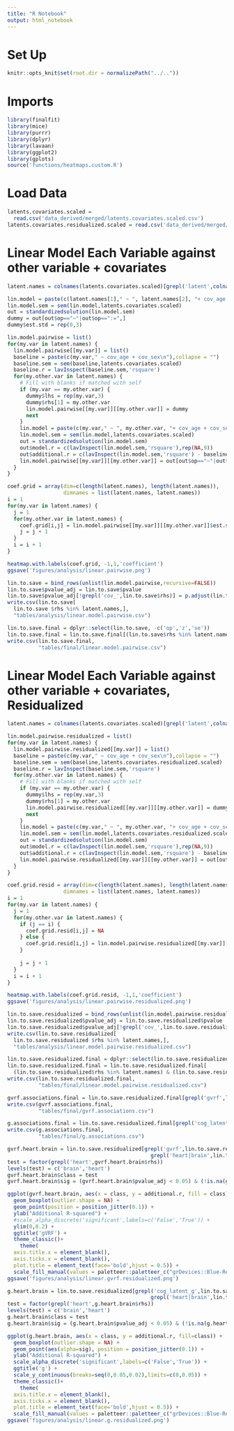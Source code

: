 ```yaml
---
title: "R Notebook"
output: html_notebook
---
```


# Set Up
```r
knitr::opts_knit$set(root.dir = normalizePath("../.."))
```

# Imports
```r
library(finalfit)
library(mice)
library(purrr)
library(dplyr)
library(lavaan)
library(ggplot2)
library(gplots)
source('functions/heatmaps.custom.R')
```

# Load Data
```r
latents.covariates.scaled = 
  read.csv('data_derived/merged/latents.covariates.scaled.csv')
latents.covariates.residualized.scaled = read.csv('data_derived/merged/latents.covariates.residualized.scaled.csv')
```

# Linear Model Each Variable against other variable + covariates 

```r
latent.names = colnames(latents.covariates.scaled)[grepl('latent',colnames(latents.covariates.scaled))]
```

```r
lin.model = paste(c(latent.names[1]," ~ ", latent.names[2], "+ cov_age + cov_sex\n"),collapse = "")
lin.model.sem = sem(lin.model,latents.covariates.scaled)
out = standardizedsolution(lin.model.sem)
dummy = out[out$op=="~"|out$op==":=",]
dummy$est.std = rep(0,3)
```

```r
lin.model.pairwise = list()
for(my.var in latent.names) {
  lin.model.pairwise[[my.var]] = list()
  baseline = paste(c(my.var," ~ cov_age + cov_sex\n"),collapse = "")
  baseline.sem = sem(baseline,latents.covariates.scaled)
  baseline.r = lavInspect(baseline.sem,'rsquare')
  for(my.other.var in latent.names) {
    # Fill with blanks if matched with self
    if (my.var == my.other.var) {
      dummy$lhs = rep(my.var,3)
      dummy$rhs[1] = my.other.var
      lin.model.pairwise[[my.var]][[my.other.var]] = dummy
      next
    }
    lin.model = paste(c(my.var," ~ ", my.other.var, "+ cov_age + cov_sex\n"),collapse = "")
    lin.model.sem = sem(lin.model,latents.covariates.scaled)
    out = standardizedsolution(lin.model.sem)
    out$model.r = c(lavInspect(lin.model.sem,'rsquare'),rep(NA,9))
    out$additional.r = c(lavInspect(lin.model.sem,'rsquare') - baseline.r,rep(NA,9))
    lin.model.pairwise[[my.var]][[my.other.var]] = out[out$op=="~"|out$op==":=",]
  }
}
```

```r
coef.grid = array(dim=c(length(latent.names), length(latent.names)), 
                  dimnames = list(latent.names, latent.names))
i = 1
for(my.var in latent.names) {
  j = 1
  for(my.other.var in latent.names) {
    coef.grid[i,j] = lin.model.pairwise[[my.var]][[my.other.var]]$est.std[1]
    j = j + 1
  }
  i = i + 1
}
```


```r
heatmap.with.labels(coef.grid, -1,1,'coefficient')
ggsave('figures/analysis/linear.pairwise.png')
```


```r
lin.to.save = bind_rows(unlist(lin.model.pairwise,recursive=FALSE))
lin.to.save$pvalue_adj = lin.to.save$pvalue 
lin.to.save$pvalue_adj[!grepl('cov_',lin.to.save$rhs)] = p.adjust(lin.to.save$pvalue_adj[!grepl('cov_',lin.to.save$rhs)],'BH')
write.csv(lin.to.save[
  lin.to.save $rhs %in% latent.names,],
  "tables/analysis/linear.model.pairwise.csv")
```

```r
lin.to.save.final = dplyr::select(lin.to.save, -c('op','z','se'))
lin.to.save.final = lin.to.save.final[(lin.to.save$rhs %in% latent.names) & (lin.to.save$rhs != lin.to.save$lhs),]
write.csv(lin.to.save.final,
          "tables/final/linear.model.pairwise.csv")
```

# Linear Model Each Variable against other variable + covariates, Residualized

```r
latent.names = colnames(latents.covariates.scaled)[grepl('latent',colnames(latents.covariates.scaled))]
```

```r
lin.model.pairwise.residualized = list()
for(my.var in latent.names) {
  lin.model.pairwise.residualized[[my.var]] = list()
  baseline = paste(c(my.var," ~ cov_age + cov_sex\n"),collapse = "")
  baseline.sem = sem(baseline,latents.covariates.residualized.scaled)
  baseline.r = lavInspect(baseline.sem,'rsquare')
  for(my.other.var in latent.names) {
    # Fill with blanks if matched with self
    if (my.var == my.other.var) {
      dummy$lhs = rep(my.var,3)
      dummy$rhs[1] = my.other.var
      lin.model.pairwise.residualized[[my.var]][[my.other.var]] = dummy
      next
    }
    lin.model = paste(c(my.var," ~ ", my.other.var, "+ cov_age + cov_sex\n"),collapse = "")
    lin.model.sem = sem(lin.model,latents.covariates.residualized.scaled)
    out = standardizedsolution(lin.model.sem)
    out$model.r = c(lavInspect(lin.model.sem,'rsquare'),rep(NA,9))
    out$additional.r = c(lavInspect(lin.model.sem,'rsquare') - baseline.r,rep(NA,9))
    lin.model.pairwise.residualized[[my.var]][[my.other.var]] = out[out$op=="~"|out$op==":=",]
  }
}
```



```r
coef.grid.resid = array(dim=c(length(latent.names), length(latent.names)), 
                  dimnames = list(latent.names, latent.names))
i = 1
for(my.var in latent.names) {
  j = 1
  for(my.other.var in latent.names) {
    if (j == i) {
      coef.grid.resid[i,j] = NA
    } else {
      coef.grid.resid[i,j] = lin.model.pairwise.residualized[[my.var]][[my.other.var]]$est.std[1]
    }
    
    j = j + 1
  }
  i = i + 1
}
```

```r
heatmap.with.labels(coef.grid.resid, -1,1,'coefficient')
ggsave('figures/analysis/linear.pairwise.residualized.png')
```


```r
lin.to.save.residualized = bind_rows(unlist(lin.model.pairwise.residualized,recursive=FALSE))
lin.to.save.residualized$pvalue_adj = lin.to.save.residualized$pvalue 
lin.to.save.residualized$pvalue_adj[!grepl('cov_',lin.to.save.residualized$rhs)] = p.adjust(lin.to.save.residualized$pvalue_adj[!grepl('cov_',lin.to.save.residualized$rhs)],'BH')
write.csv(lin.to.save.residualized[
  lin.to.save.residualized $rhs %in% latent.names,],
  "tables/analysis/linear.model.pairwise.residualized.csv")
```

```r
lin.to.save.residualized.final = dplyr::select(lin.to.save.residualized, -c('z','se'))
lin.to.save.residualized.final = lin.to.save.residualized.final[
  (lin.to.save.residualized$rhs %in% latent.names) & (lin.to.save.residualized$rhs != lin.to.save.residualized$lhs),]
write.csv(lin.to.save.residualized.final,
          "tables/final/linear.model.pairwise.residualized.csv")
```

```r
gvrf.associations.final = lin.to.save.residualized.final[grepl('gvrf',lin.to.save.residualized.final$lhs),]
write.csv(gvrf.associations.final,
          "tables/final/gvrf.associations.csv")
```

```r
g.associations.final = lin.to.save.residualized.final[grepl('cog_latent_g',lin.to.save.residualized.final$lhs),]
write.csv(g.associations.final,
          "tables/final/g.associations.csv")
```

```r
gvrf.heart.brain = lin.to.save.residualized[grepl('gvrf',lin.to.save.residualized$lhs) & 
                                              grepl('heart|brain',lin.to.save.residualized$rhs),]
test = factor(grepl('heart',gvrf.heart.brain$rhs))
levels(test) = c('brain','heart')
gvrf.heart.brain$class = test
gvrf.heart.brain$sig = (gvrf.heart.brain$pvalue_adj < 0.05) & (!is.na(gvrf.heart.brain$pvalue_adj))
```

```r
ggplot(gvrf.heart.brain, aes(x = class, y = additional.r, fill = class)) + 
  geom_boxplot(outlier.shape = NA) + 
  geom_point(position = position_jitter(0.1)) + 
  ylab("Additional R-squared") + 
  #scale_alpha_discrete('significant',labels=c('False','True')) + 
  ylim(0,0.2) +
  ggtitle('gVRF') + 
  theme_classic()+ 
    theme(
  axis.title.x = element_blank(),
  axis.ticks.x = element_blank(),
  plot.title = element_text(face='bold',hjust = 0.5)) +
  scale_fill_manual(values = paletteer::paletteer_c("grDevices::Blue-Red",6)[c(2,5)] )
ggsave('figures/analysis/linear.gvrf.residualized.png')
```

```r
g.heart.brain = lin.to.save.residualized[grepl('cog_latent_g',lin.to.save.residualized$lhs) & 
                                              grepl('heart|brain',lin.to.save.residualized$rhs),]
test = factor(grepl('heart',g.heart.brain$rhs))
levels(test) = c('brain','heart')
g.heart.brain$class = test
g.heart.brain$sig = (g.heart.brain$pvalue_adj < 0.05) & (!is.na(g.heart.brain$pvalue_adj))
```

```r
ggplot(g.heart.brain, aes(x = class, y = additional.r, fill=class)) + 
  geom_boxplot(outlier.shape = NA) + 
  geom_point(aes(alpha=sig), position = position_jitter(0.1)) + 
  ylab("Additional R-squared") + 
  scale_alpha_discrete('significant',labels=c('False','True')) +
  ggtitle('g') + 
  scale_y_continuous(breaks=seq(0,0.05,0.02),limits=c(0,0.05)) +
  theme_classic()+ 
    theme(
  axis.title.x = element_blank(),
  axis.ticks.x = element_blank(),
  plot.title = element_text(face='bold',hjust = 0.5)) + 
  scale_fill_manual(values = paletteer::paletteer_c("grDevices::Blue-Red",6)[c(2,5)] )
ggsave('figures/analysis/linear.g.residualized.png')
```



